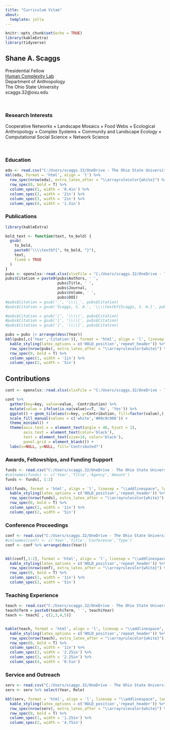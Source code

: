 ```yaml
---
title: "Curriculum Vitae"
about:
  template: jolla
---
```


```r
knitr::opts_chunk$set(echo = TRUE)
library(kableExtra)
library(tidyverse)
```

## Shane A. Scaggs

<p style="text-align: left;">

Presidential Fellow<br> [Human Complexity Lab](https://u.osu.edu/hclab/)<br> Department of Anthropology<br> The Ohio State University<br> scaggs.32\@osu.edu

</p>

<br>

### Research Interests

Cooperative Networks $\times$ Landscape Mosaics $\times$ Food Webs $\times$ Ecological Anthropology $\times$ Complex Systems $\times$ Community and Landscape Ecology $\times$ Computational Social Science $\times$ Network Science

<br>

### Education

```r
edu <- read.csv("C:/Users/scaggs.32/OneDrive - The Ohio State University/Professional/sascaggs.github.io/csv/edu.csv")
kbl(edu, format = 'html', align = 'l') %>% 
  row_spec(nrow(edu), extra_latex_after = "\\arrayrulecolor{white}") %>%
  row_spec(0, bold = T) %>%
  column_spec(1, width = '0.4in') %>%
  column_spec(2, width = '2in') %>%
  column_spec(3, width = '2in') %>%
  column_spec(4, width = '1.5in')
```

### Publications

```r
library(kableExtra)

bold_text <- function(text, to_bold) {
  gsub(
    to_bold, 
    paste0("\\\\textbf{", to_bold, "}"), 
    text, 
    fixed = TRUE
  )
}
pubs <- openxlsx::read.xlsx(xlsxFile = "C:/Users/scaggs.32/OneDrive - The Ohio State University/Professional/sascaggs.github.io/csv/pubs.xlsx", sheet=3)
pubs$Citation = paste0(pubs$Authors, ' ', 
                       pubs$Title, ' ',
                       pubs$Journal, 
                       pubs$Volume, ' ', 
                       pubs$DOI)
#pubs$Citation = gsub('_', '\\\\_', pubs$Citation)
#pubs$Citation = gsub('Scaggs, S. A.', '\\\\textbf{Scaggs, S. A.}', pubs$Citation)

#pubs$Citation = gsub('/', '\\\\/', pubs$Citation)
#pubs$Citation = gsub('[', '\\\\[', pubs$Citation)
#pubs$Citation = gsub(']', '\\\\]', pubs$Citation)

pubs = pubs |> arrange(desc(Year))
kbl(pubs[,c('Year','Citation')], format = 'html', align = 'l', linesep = "\\addlinespace", longtable = T, row.names = NA, escape=F) %>% 
  kable_styling(latex_options = c('HOLD_position','repeat_header')) %>%
  row_spec(nrow(pubs), extra_latex_after = "\\arrayrulecolor{white}") %>%
  row_spec(0, bold = T) %>%
  column_spec(1, width = '1in') %>%
  column_spec(2, width = '5in')


```

## Contributions

```r
cont <- openxlsx::read.xlsx(xlsxFile = "C:/Users/scaggs.32/OneDrive - The Ohio State University/Professional/sascaggs.github.io/csv/pubs.xlsx", sheet=2)

cont %>% 
  gather(key=key, value=value, -Contribution) %>%
  mutate(value = ifelse(is.na(value)==T, 'No', 'Yes')) %>%
  ggplot() + geom_tile(aes(x=key, y=Contribution, fill=factor(value),), color='white',size=1) + 
  scale_fill_manual(values = c('white','#09c9c988')) +
  theme_minimal() + 
  theme(axis.text.x = element_text(angle = 40, hjust = 1), 
        axis.text = element_text(color='black'),
        text = element_text(size=14, color='black'), 
        panel.grid = element_blank()) + 
  labs(x=NULL, y=NULL, fill='Contributed?')  
```

### Awards, Fellowships, and Funding Support

```r
funds <- read.csv("C:/Users/scaggs.32/OneDrive - The Ohio State University/Professional/sascaggs.github.io/csv/funds.csv")
#colnames(funds) <- c('Year','Title','Agency','Amount')
funds <- funds[, 1:2]

kbl(funds, format = 'html', align = 'l', linesep = "\\addlinespace", longtable = T) %>% 
  kable_styling(latex_options = c('HOLD_position','repeat_header')) %>%
  row_spec(nrow(funds), extra_latex_after = "\\arrayrulecolor{white}") %>%
  row_spec(0, bold = T) %>%
  column_spec(1, width = '1in') %>%
  column_spec(2, width = '5in')
```

### Conference Proceedings

```r
conf <- read.csv("C:/Users/scaggs.32/OneDrive - The Ohio State University/Professional/sascaggs.github.io/csv/conf.csv")
#colnames(conf) <- c('Year','Title','Conference','Type')
conf <- conf %>% arrange(desc(Year))


kbl(conf[,1:2], format = 'html', align = 'l', linesep = "\\addlinespace", longtable = T) %>% 
  kable_styling(latex_options = c('HOLD_position','repeat_header')) %>%
  row_spec(nrow(conf), extra_latex_after = "\\arrayrulecolor{white}") %>%
  row_spec(0, bold = T) %>%
  column_spec(1, width = '1in') %>%
  column_spec(2, width = '5in') 
```

### Teaching Experience

```r
teach <- read.csv("C:/Users/scaggs.32/OneDrive - The Ohio State University/Professional/sascaggs.github.io/csv/teach.csv")
teach$Term = paste0(teach$Term, ' ', teach$Year)
teach <- teach[ , c(2,3,4,5)]


kable(teach, format = 'html', align = 'l', linesep = "\\addlinespace", longtable = T) %>% 
  kable_styling(latex_options = c('HOLD_position','repeat_header')) %>%
  row_spec(nrow(teach), extra_latex_after = "\\arrayrulecolor{white}") %>%
  row_spec(0, bold = T) %>%
  column_spec(1, width = '1in') %>%
  column_spec(2, width = '2.25in') %>%
  column_spec(3, width = '2.25in') %>%
  column_spec(4, width = '0.5in') 
```

### Service and Outreach

```r
serv <- read.csv("C:/Users/scaggs.32/OneDrive - The Ohio State University/Professional/sascaggs.github.io/csv/serv.csv")
serv <- serv %>% select(Year, Role)

kbl(serv, format = 'html', align = 'l', linesep = "\\addlinespace", longtable = T) %>% 
  kable_styling(latex_options = c('HOLD_position','repeat_header')) %>%
  row_spec(nrow(serv), extra_latex_after = "\\arrayrulecolor{white}") %>%
  row_spec(0, bold = T) %>%
  column_spec(1, width = '1.25in') %>%
  column_spec(2, width = '4.75in')

```

